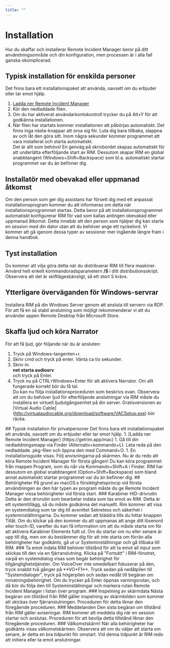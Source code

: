 ```yaml
---
title: ""
---
```



# Installation
Hur du skaffar och installerar Remote Incident Manager beror på ditt användningsområde och din konfiguration, men processen är i alla fall ganska okomplicerad.
<Windows>
## Typisk installation för enskilda personer
Det finns bara ett installationspaket att använda, oavsett om du erbjuder eller tar emot hjälp.
1. [Ladda ner Remote Incident Manager](https://getrim.app/win)
1. Kör den nedladdade filen.
1. Om du har aktiverat användarkontokontroll trycker du på Alt+Y för att godkänna installationen.
1. När filen har startats kommer installationen att påbörjas automatiskt. Det finns inga nästa-knappar att oroa sig för. Luta dig bara tillbaka, slappna av och låt den göra sitt. Inom några sekunder kommer programmet att vara installerat och starta automatiskt.  
Det är allt som behövs! En genväg på skrivbordet skapas automatiskt för att underlätta efterföljande start av RIM. Dessutom skapar RIM en global snabbtangent (Windows+Shift+Backspace) som bl.a. automatiskt startar programmet var du än befinner dig.
## Installatör med obevakad eller uppmanad åtkomst
Om den person som ger dig assistans har försett dig med ett anpassat installationsprogram kommer du att informeras om detta när installationsprogrammet startas. Detta beror på att installationsprogrammet automatiskt konfigurerar RIM för vad som kallas antingen obevakad eller uppmanad åtkomst. Detta innebär att den person som hjälper dig kan starta en session med din dator utan att du behöver ange ett nyckelord. Vi kommer att gå igenom dessa typer av sessioner mer ingående längre fram i denna handbok.
## Tyst installation
Du kommer att vilja göra detta när du distribuerar RIM till flera maskiner. Använd helt enkelt kommandoradsparametern **/S** i ditt distributionsskript. Observera att det är skiftlägeskänsligt, så ett stort S krävs.
## Ytterligare överväganden för Windows-servrar
Installera RIM på din Windows Server genom att ansluta till servern via RDP. För att få en så stabil anslutning som möjligt rekommenderar vi att du använder appen Remote Desktop från Microsoft Store.
## Skaffa ljud och köra Narrator
För att få ljud, gör följande när du är ansluten:
1. Tryck på Windows-tangenten+r.
1. Skriv cmd och tryck på enter. Vänta ca tio sekunder.
1. Skriv in:  
**net starta audiosrv**  
och tryck på Enter.
1. Tryck nu på CTRL+Windows+Enter för att aktivera Narrator. Om allt fungerade korrekt bör du få tal.  
Du kan nu följa installationsproceduren som beskrivs ovan.
Observera att om du behöver ljud för efterföljande anslutningar via RIM måste du installera en virtuell ljudutgångsenhet på din server. Gratisversionen av [Virtual Audio Cable] (http://virtualaudiocable.org/download/software/VACSetup.exe) bör räcka.
</Windows>
<MacOS>
## Typisk installation för privatpersoner
Det finns bara ett installationspaket att använda, oavsett om du erbjuder eller tar emot hjälp.
1. [Ladda ner Remote Incident Manager] (https://getrim.app/mac)
1. Gå till din nedladdningsmapp via Finder (Alternativ+kommando+L). Leta reda på den nedladdade .pkg-filen och öppna den med Command+O.
1. En installationsguide visas. Följ anvisningarna på skärmen.  
Nu är du redo att köra Remote Incident Manager för första gången! Du kan köra programmet från mappen Program, som du når via Kommando+Shift+A i Finder. RIM har dessutom en global snabbtangent (Option+Shift+Backspace) som bland annat automatiskt startar programmet var du än befinner dig.
## Behörigheter
På grund av macOS:s försiktighetsprincip vid första användningen av den här typen av program måste du ge Remote Incident Manager vissa behörigheter vid första start.
### Karabiner HID-drivrutin
Detta är den drivrutin som bearbetar indata som tas emot av RIM. Detta är ett systemtillägg, så du måste godkänna det manuellt. Rim kommer att visa en systemdialog som tar dig till avsnittet Sekretess och säkerhet i systeminställningarna. Du kommer sedan att bläddra tills du hittar knappen Tillåt. Om du klickar på den kommer du att uppmanas att ange ditt lösenord eller touch-ID, varefter du kan få information om att du måste starta om för att aktivera Karabiner Elements fullt ut. Om du startar om nu eller senare är upp till dig, men om du bestämmer dig för att inte starta om förrän alla behörigheter har godkänts, gå ut ur Systeminställningar och gå tillbaka till RIM.
### Ta emot indata
RIM behöver tillstånd för att ta emot all input som skickas till den via en fjärranslutning.  
Klicka på "Fortsätt" i RIM-fönstret, varpå en systemdialog visas som begär behörighet för tillgänglighetstjänster. Om VoiceOver inte omedelbart fokuserar på den, tryck snabbt två gånger på **VO+F1**. Tryck sedan på nedåtpilen till "Systemdialoger", tryck på högerpilen och sedan nedåt till begäran om inmatningsbehörighet. Om du trycker på Enter öppnas varningsrutan, och då bör du följa den till Systeminställningar och markera rutan Remote Incident Manager i listan över program.
### Inspelning av skärmdata
Nästa begäran om tillstånd från RIM gäller inspelning av skärmbilden som kommer att skickas över fjärranslutningen. Proceduren för detta liknar den föregående proceduren.
### Meddelanden
Den sista begäran om tillstånd från RIM gäller aviseringar. RIM kommer att meddela dig när en session startar och avslutas. Proceduren för att bevilja detta tillstånd liknar den föregående proceduren.
### Välkomstskärm!
När alla behörigheter har godkänts visas välkomstskärmen. Observera att om du väljer att starta om senare, är detta en bra tidpunkt för omstart. Vid denna tidpunkt är RIM redo att initiera eller ta emot anslutningar.
</MacOS>
